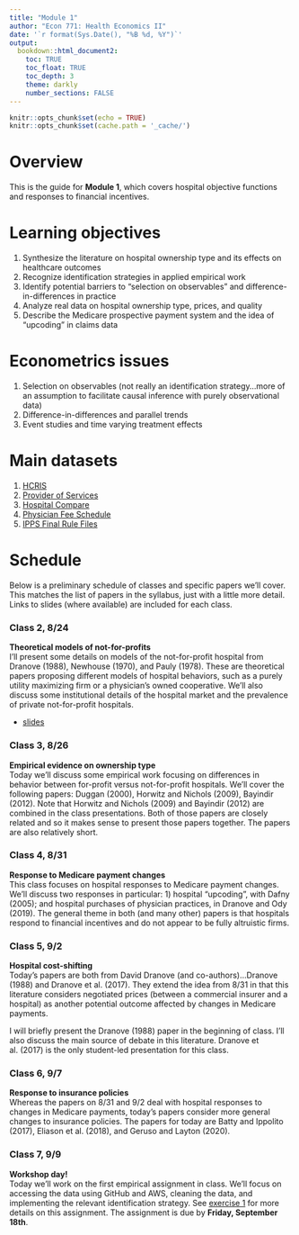 ```yaml
---
title: "Module 1"
author: "Econ 771: Health Economics II"
date: '`r format(Sys.Date(), "%B %d, %Y")`'
output: 
  bookdown::html_document2:
    toc: TRUE
    toc_float: TRUE
    toc_depth: 3
    theme: darkly
    number_sections: FALSE
---
```


```r
knitr::opts_chunk$set(echo = TRUE)
knitr::opts_chunk$set(cache.path = '_cache/')
```

# Overview 
This is the guide for **Module 1**, which covers hospital objective functions and responses to financial incentives. 


# Learning objectives
1. Synthesize the literature on hospital ownership type and its effects on healthcare outcomes
2. Recognize identification strategies in applied empirical work
3. Identify potential barriers to "selection on observables" and difference-in-differences in practice
4. Analyze real data on hospital ownership type, prices, and quality
5. Describe the Medicare prospective payment system and the idea of "upcoding" in claims data


# Econometrics issues
1. Selection on observables (not really an identification strategy...more of an assumption to facilitate causal inference with purely observational data)
2. Difference-in-differences and parallel trends
3. Event studies and time varying treatment effects


# Main datasets
1. [HCRIS](https://github.com/imccart/HCRIS)
2. [Provider of Services](https://github.com/asacarny/provider-of-services)
3. [Hospital Compare](https://github.com/asacarny/hospital-compare)
4. [Physician Fee Schedule](https://github.com/imccart/PFS_Update_2010)
5. [IPPS Final Rule Files](https://data.nber.org/data/cms-impact-file-hospital-inpatient-prospective-payment-system-ipps.html)



# Schedule

Below is a preliminary schedule of classes and specific papers we'll cover. This matches the list of papers in the syllabus, just with a little more detail. Links to slides (where available) are included for each class. 


### Class 2, 8/24
**Theoretical models of not-for-profits**<br>
I'll present some details on models of the not-for-profit hospital from Dranove (1988), Newhouse (1970), and Pauly (1978). These are theoretical papers proposing different models of hospital behaviors, such as a purely utility maximizing firm or a physician's owned cooperative. We'll also discuss some institutional details of the hospital market and the prevalence of private not-for-profit hospitals.

- [slides](slides-class2.html)


### Class 3, 8/26
**Empirical evidence on ownership type**<br>
Today we'll discuss some empirical work focusing on differences in behavior between for-profit versus not-for-profit hospitals. We'll cover the following papers: Duggan (2000), Horwitz and Nichols (2009), Bayindir (2012). Note that Horwitz and Nichols (2009) and Bayindir (2012) are combined in the class presentations. Both of those papers are closely related and so it makes sense to present those papers together. The papers are also relatively short.


### Class 4, 8/31
**Response to Medicare payment changes**<br>
This class focuses on hospital responses to Medicare payment changes. We'll discuss two responses in particular: 1) hospital "upcoding", with Dafny (2005); and hospital purchases of physician practices, in Dranove and Ody (2019). The general theme in both (and many other) papers is that hospitals respond to financial incentives and do not appear to be fully altruistic firms.


### Class 5, 9/2
**Hospital cost-shifting**<br>
Today's papers are both from David Dranove (and co-authors)...Dranove (1988) and Dranove et al. (2017). They extend the idea from 8/31 in that this literature considers negotiated prices (between a commercial insurer and a hospital) as another potential outcome affected by changes in Medicare payments. 

I will briefly present the Dranove (1988) paper in the beginning of class. I'll also discuss the main source of debate in this literature. Dranove et al. (2017) is the only student-led presentation for this class.


### Class 6, 9/7
**Response to insurance policies**<br>
Whereas the papers on 8/31 and 9/2 deal with hospital responses to changes in Medicare payments, today's papers consider more general changes to insurance policies. The papers for today are Batty and Ippolito (2017), Eliason et al. (2018), and Geruso and Layton (2020).


### Class 7, 9/9
**Workshop day!**<br>
Today we'll work on the first empirical assignment in class. We'll focus on accessing the data using GitHub and AWS, cleaning the data, and implementing the relevant identification strategy. See [exercise 1](https://imccart.github.io/Econ-771/assignments/exercise1.html) for more details on this assignment. The assignment is due by **Friday, September 18th**.